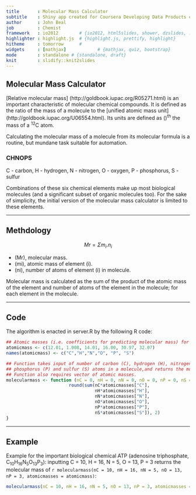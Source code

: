 ```yaml
---
title       : Molecular Mass Calculator 
subtitle    : Shiny app created for Coursera Developing Data Products course    
author      : John Beal
job         : Chemist
framework   : io2012        # {io2012, html5slides, shower, dzslides, ...}
highlighter : highlight.js  # {highlight.js, prettify, highlight}
hitheme     : tomorrow      # 
widgets     : [mathjax]            # {mathjax, quiz, bootstrap}
mode        : standalone # {standalone, draft}
knit        : slidify::knit2slides
---
```


## Molecular Mass Calculator

[Relative molecular mass] (http://goldbook.iupac.org/R05271.html) is an important characteristic of molecular chemical compounds. It is defined as the ratio of the mass of a molecule to the [unified atomic mass unit] (http://goldbook.iupac.org/U06554.html). Its units are defined as \(\frac{1}{12}\)<sup>th</sup> the mass of a <sup>12</sup>C atom.

Calculating the molecular mass of a molecule from its molecular formula is a routine, but mundane task suitable for automation.

### CHNOPS

C - carbon, H - hydrogen, N - nitrogen, O - oxygen, P - phosphorus, S - sulfur

Combinations of these six chemical elements make up most biological molecules (and a significant subset of organic molecules too). For the sake of simplicity, the initial version of the molecular mass calculator is limited to these elements.  

---

## Methdology

$$Mr = \Sigma m_i.n_i$$

- \(Mr\), molecular mass. 
- \(mi\), atomic mass of element \(i\).
- \(ni\), number of atoms of element \(i\) in molecule.

Molecular mass is calculated as the sum of the product of the atomic mass of the element and number of atoms of the element in the molecule; for each element in the molecule. 

---

## Code ##

The algorithm is enacted in server.R by the following R code:

```r
## Atomic masses (i.e. coefficients for predicting molecular mass) for CHNOPS
atomicmass <- c(12.01, 1.008, 14.01, 16.00, 30.97, 32.07)
names(atomicmass) <- c("C","H","N","O", "P", "S")

## Function takes input of number of carbon (C), hydrogen (H), nitrogen (N), oxygen (O), 
## phosphorus (P) and sulfur (S) atoms in a molecule,and returns the molecular mass. 
## Function also requires vector of atomic masses.
molecularmass <- function (nC = 0, nH = 0, nN = 0, nO = 0, nP = 0, nS = 0, atomicmasses) {
                        round(sum(nC*atomicmasses["C"],
                                  nH*atomicmasses["H"],
                                  nN*atomicmasses["N"],
                                  nO*atomicmasses["O"],
                                  nP*atomicmasses["P"],
                                  nS*atomicmasses["S"]), 2)
}
```

---

## Example

Example for the important biological chemical ATP (adenosine triphosphate, C<sub>10</sub>H<sub>16</sub>N<sub>5</sub>O<sub>13</sub>P<sub>3</sub>):
inputting C = 10, H = 16, N = 5, O = 13, P = 3 returns the molecular mass of `r molecularmass(nC = 10, nH = 16, nN = 5, nO = 13, nP = 3, atomicmasses = atomicmass)`:

``` r
molecularmass(nC = 10, nH = 16, nN = 5, nO = 13, nP = 3, atomicmasses = atomicmass)
```









